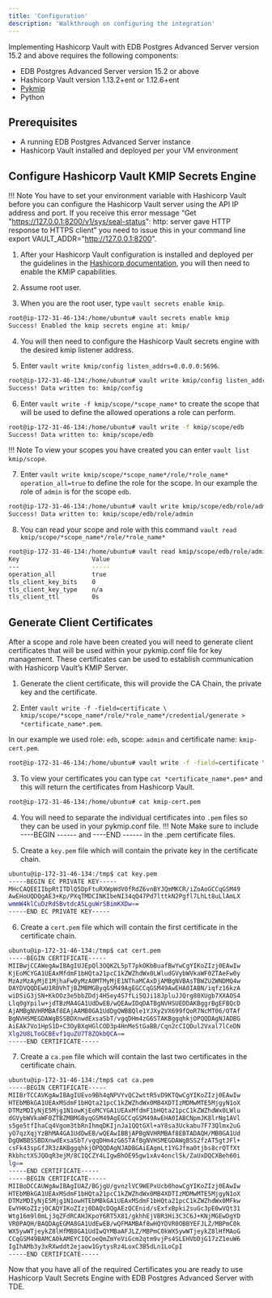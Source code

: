 ```yaml
---
title: 'Configuration'
description: 'Walkthrough on configuring the integration'
---
```


Implementing Hashicorp Vault with EDB Postgres Advanced Server version 15.2 and above requires the following components:

- EDB Postgres Advanced Server version 15.2 or above
- Hashicorp Vault version 1.13.2+ent or 1.12.6+ent
- [Pykmip](https://pypi.org/project/PyKMIP/#files)
- Python 

## Prerequisites

- A running EDB Postgres Advanced Server instance
- Hashicorp Vault installed and deployed per your VM environment

## Configure Hashicorp Vault KMIP Secrets Engine

!!! Note
    You have to set your environment variable with Hashicorp Vault before you can configure the Hashicorp Vault server using the API IP address and port. If you receive this error message “Get "https://127.0.0.1:8200/v1/sys/seal-status": http: server gave HTTP response to HTTPS client” you need to issue this in your command line export VAULT_ADDR="http://127.0.0.1:8200".

1. After your Hashicorp Vault configuration is installed and deployed per the guidelines in the [Hashicorp documentation](https://developer.hashicorp.com/vault/tutorials/getting-started/getting-started-install), you will then need to enable the KMIP capabilities.

2. Assume root user.

3. When you are the root user, type `vault secrets enable kmip`.
```bash
root@ip-172-31-46-134:/home/ubuntu# vault secrets enable kmip
Success! Enabled the kmip secrets engine at: kmip/
```

4. You will then need to configure the Hashicorp Vault secrets engine with the desired kmip listener address.

5. Enter `vault write kmip/config listen_addrs=0.0.0.0:5696`.
```bash
root@ip-172-31-46-134:/home/ubuntu# vault write kmip/config listen_addrs=0.0.0.0:5696
Success! Data written to: kmip/config
```

6. Enter `vault write -f kmip/scope/*scope_name*` to create the scope that will be used to define the allowed operations a role can perform.
```bash
root@ip-172-31-46-134:/home/ubuntu# vault write -f kmip/scope/edb
Success! Data written to: kmip/scope/edb
```

!!! Note
    To view your scopes you have created you can enter `vault list kmip/scope`.


7. Enter `vault write kmip/scope/*scope_name*/role/*role_name* operation_all=true` to define the role for the scope.  In our example the role of `admin` is for the scope `edb`. 
```bash
root@ip-172-31-46-134:/home/ubuntu# vault write kmip/scope/edb/role/admin operation_all=true
Success! Data written to: kmip/scope/edb/role/admin
```

8. You can read your scope and role with this command `vault read kmip/scope/*scope_name*/role/*role_name*`
```bash
root@ip-172-31-46-134:/home/ubuntu# vault read kmip/scope/edb/role/admin
Key                    Value
---                    -----
operation_all          true
tls_client_key_bits    0
tls_client_key_type    n/a
tls_client_ttl         0s
```

## Generate Client Certificates

After a scope and role have been created you will need to generate client certificates that will be used within your pykmip.conf file for key management.  These certificates can be used to establish communication with Hashicorp Vault’s KMIP Server.

1. Generate the client certificate, this will provide the CA Chain, the private key and the certificate.

2. Enter `vault write -f -field=certificate \ kmip/scope/*scope_name*/role/*role_name*/credential/generate > *certificate_name*.pem`.

In our example we used role: `edb`, scope: `admin` and certificate name: `kmip-cert.pem`.

```bash
root@ip-172-31-46-134:/home/ubuntu# vault write -f -field=certificate \ kmip/scope/edb/role/admin/credential/generate > kmip-cert.pem
```

3. To view your certificates you can type `cat *certificate_name*.pem*` and this will return the certificates from Hashicorp Vault.
```bash
root@ip-172-31-46-134:/home/ubuntu# cat kmip-cert.pem 
```

4. You will need to separate the individual certificates into `.pem` files so they can be used in your pykmip.conf file.
!!! Note
    Make sure to include ----BEGIN ------ and ----END ------ in the .pem certificate files.

5. Create a `key.pem` file which will contain the private key in the certificate chain.
```bash
ubuntu@ip-172-31-46-134:/tmp$ cat key.pem 
-----BEGIN EC PRIVATE KEY-----
MHcCAQEEIIbpRtITDlQ5DpFtuRXWpWdV0fRdZ6vnBYJQmMKCR/iZoAoGCCqGSM49
AwEHoUQDQgAE3+Kp/PXqTMDCINKIbeNI34qQ47Pd7lttkN2Pgfl7LhLt8uLlAmLX
wmmW4klCuDzRdSBvtdcA5LguWrSBimKXDw==
-----END EC PRIVATE KEY-----
```

6. Create a `cert.pem` file which will contain the first certificate in the certificate chain.
```bash
ubuntu@ip-172-31-46-134:/tmp$ cat cert.pem 
-----BEGIN CERTIFICATE-----
MIIBwjCCAWegAwIBAgIUJEpQl3OQKZL5pT7pkOKbBuafBwYwCgYIKoZIzj0EAwIw
KjEoMCYGA1UEAxMfdmF1bHQta21pcC1kZWZhdWx0LWludGVybWVkaWF0ZTAeFw0y
MzAzMzAyMjE1MjhaFw0yMzA0MTMyMjE1NThaMCAxDjAMBgNVBAsTBWZUZWNDMQ4w
DAYDVQQDEwU1R0VhTjBZMBMGByqGSM49AgEGCCqGSM49AwEHA0IABN/iqfz16kzA
wiDSiG3jSN+KkOOz3e5bbZDdj4H5ey4S7fLi5QJi18JpluJJQrg80XUgb7XXAOS4
Llq0gYpilw+jdTBzMA4GA1UdDwEB/wQEAwIDqDATBgNVHSUEDDAKBggrBgEFBQcD
AjAMBgNVHRMBAf8EAjAAMB0GA1UdDgQWBBQle1YJXy2VX699fQoR7NcMT06/OTAf
BgNVHSMEGDAWgBSSBDXnwdExsaSbT/vgqDHm4zG6STAKBggqhkjOPQQDAgNJADBG
AiEAk7Vo1HpS1D+C3OyBXqHGlCOD3p4HnMeStGaBB/Cqn2cCIQDul2Vxal7lCeDN
Xlg2U8LToGCBEvf1quZU7T8ZQkbQCA==
-----END CERTIFICATE-----
```

7. Create a `ca.pem` file which will contain the last two certificates in the certificate chain.
```bash
ubuntu@ip-172-31-46-134:/tmp$ cat ca.pem 
-----BEGIN CERTIFICATE-----
MIIBrTCCAVKgAwIBAgIUEvo9Bh4qNPVYvQC2wttR5vD9KTQwCgYIKoZIzj0EAwIw
HTEbMBkGA1UEAxMSdmF1bHQta21pcC1kZWZhdWx0MB4XDTIzMDMwMTE5MjgyN1oX
DTMzMDIyNjE5Mjg1N1owKjEoMCYGA1UEAxMfdmF1bHQta21pcC1kZWZhdWx0LWlu
dGVybWVkaWF0ZTBZMBMGByqGSM49AgEGCCqGSM49AwEHA0IABCNpmJK8lrNg1AVl
s5ge5tfIhaCq4Vgom3tbRnIhmqDKIjnJa1QQtGXl+aY8sa3Uckabu7F73Qlmx2uG
yO7qzXqjYzBhMA4GA1UdDwEB/wQEAwIBBjAPBgNVHRMBAf8EBTADAQH/MB0GA1Ud
DgQWBBSSBDXnwdExsaSbT/vgqDHm4zG6STAfBgNVHSMEGDAWgBSS2fzAT5gtJFl+
csFk43spGfJR3zAKBggqhkjOPQQDAgNJADBGAiEAgmLt1YGJfma0tjbs8crQTfXt
RkbhctXSJQOqR3ejM/8CIQCZY4LIgwBhOE95gw1xAv4onclSk/ZaUxDQCXBeh60i
lg==
-----END CERTIFICATE-----
-----BEGIN CERTIFICATE-----
MIIBoDCCAUWgAwIBAgIUAZ/BGjgU/gvnzlVC9WEPxUcb0howCgYIKoZIzj0EAwIw
HTEbMBkGA1UEAxMSdmF1bHQta21pcC1kZWZhdWx0MB4XDTIzMDMwMTE5MjgyN1oX
DTMzMDIyNjE5Mjg1N1owHTEbMBkGA1UEAxMSdmF1bHQta21pcC1kZWZhdWx0MFkw
EwYHKoZIzj0CAQYIKoZIzj0DAQcDQgAEzQCEnid/sExfxBpki2suGc3pE0wVQt31
Wtg16m9l0mLj3qZFdRCAHJKpoY6RT5X81/gkhhEjVBR3Hi3C3C6J+KNjMGEwDgYD
VR0PAQH/BAQDAgEGMA8GA1UdEwEB/wQFMAMBAf8wHQYDVR0OBBYEFJLZ/MBPmC0k
WX5ywWTjeykZ8lHfMB8GA1UdIwQYMBaAFJLZ/MBPmC0kWX5ywWTjeykZ8lHfMAoG
CCqGSM49BAMCA0kAMEYCIQCoeQmZmYeViGcm2qtm9vjPs4SLEHVbDjG17zZ1euW6
IgIhAMb3y3xRXwddt2ejaow1GytysRz4LoxC3B5dLn1LoCpI
-----END CERTIFICATE-----
```

Now that you have all of the required Certificates you are ready to use Hashicorp Vault Secrets Engine with EDB Postgres Advanced Server with TDE.